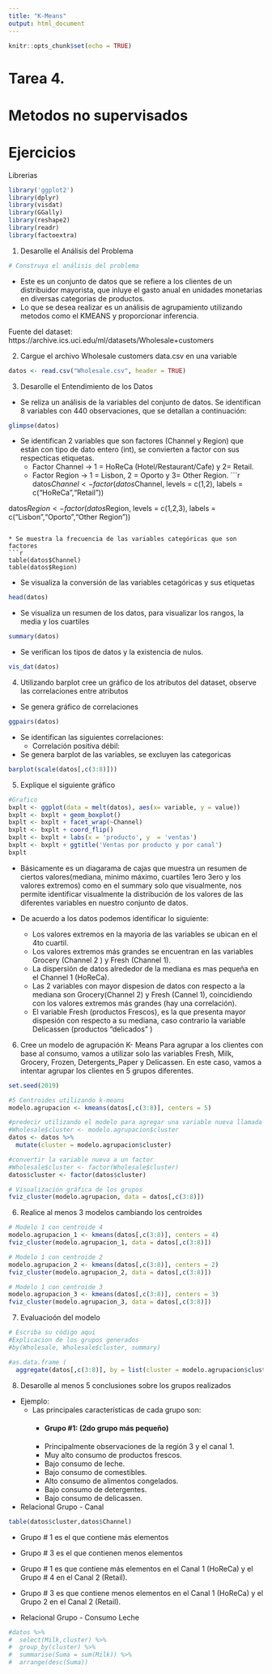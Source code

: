```yaml
---
title: "K-Means"
output: html_document
---
```


```r
knitr::opts_chunk$set(echo = TRUE)
```

# Tarea 4.
# Metodos no supervisados

# Ejercicios 

Librerias
```r
library('ggplot2')
library(dplyr)
library(visdat)
library(GGally)
library(reshape2)
library(readr)
library(factoextra)
```

1. Desarolle el Análisis del Problema
```r
# Construya el análisis del problema

```
* Este es un conjunto de datos que se refiere a los clientes de un distribuidor mayorista, que inluye el gasto anual en unidades monetarias en diversas categorias de productos. 
* Lo que se desea realizar es un análisis de agrupamiento utilizando metodos como el KMEANS y proporcionar inferencia.


Fuente del dataset:
https://archive.ics.uci.edu/ml/datasets/Wholesale+customers


2. Cargue el archivo Wholesale customers data.csv en una variable

```r
datos <- read.csv("Wholesale.csv", header = TRUE)
```



3. Desarolle el Entendimiento de los Datos

* Se reliza un análisis de la variables del conjunto de datos. Se identifican 8 variables con 440 observaciones, que se detallan a continuación:
```r
glimpse(datos)
```

* Se identifican 2 variables que son factores (Channel y Region) que están con tipo de dato entero (int), se convierten a factor con sus respecticas etiquetas.
  * Factor Channel -> 1 = HoReCa (Hotel/Restaurant/Cafe) y 2= Retail.
  * Factor Region -> 1 = Lisbon, 2 = Oporto y 3= Other Region.
```r
datos$Channel <- factor(datos$Channel, 
                        levels = c(1,2),
                        labels = c("HoReCa","Retail")) 

datos$Region <- factor(datos$Region, 
                       levels = c(1,2,3),
                       labels = c("Lisbon","Oporto","Other Region")) 



```

* Se muestra la frecuencia de las variables categóricas que son factores
```r
table(datos$Channel)
table(datos$Region)
```


* Se visualiza la conversión de las variables cetagóricas y sus etiquetas
```r
head(datos)
```

* Se visualiza un resumen de los datos, para visualizar los rangos, la media y los cuartiles
```r
summary(datos)
```

* Se verifican los tipos de datos y la existencia de nulos.
```r
vis_dat(datos)
```


4. Utilizando barplot cree un gráfico de los atributos del dataset, observe las correlaciones entre atributos

* Se genera gráfico de correlaciones
```r
ggpairs(datos)

```
* Se identifican las siguientes correlaciones:
  * Correlación positiva débil: 


* Se genera barplot de las variables, se excluyen las categoricas
```r
barplot(scale(datos[,c(3:8)]))
```


5. Explique el siguiente gráfico

```r
#Grafico
bxplt <- ggplot(data = melt(datos), aes(x= variable, y = value))
bxplt <- bxplt + geom_boxplot()
bxplt <- bxplt + facet_wrap(~Channel)
bxplt <- bxplt + coord_flip()
bxplt <- bxplt + labs(x = 'producto', y  = 'ventas')
bxplt <- bxplt + ggtitle('Ventas por producto y por canal')
bxplt
```

* Básicamente es un diagarama de cajas que muestra un resumen de ciertos valores(mediana, minimo máximo, cuartiles 1ero 3ero y los valores extremos) como en el summary solo que visualmente,  nos permite identificar visualmente la distribución de los valores de las diferentes variables en nuestro conjunto de datos. 

* De acuerdo a los datos podemos identificar lo siguiente:
  * Los valores extremos en la mayoria de las variables se ubican en el 4to cuartil.
  * Los valores extremos más grandes se encuentran en las variables Grocery (Channel 2 ) y Fresh (Channel 1).
  * La dispersión de datos alrededor de la mediana es mas pequeña en el Channel 1 (HoReCa).
  * Las 2 variables con mayor dispesion de datos con respecto a la mediana son Grocery(Channel 2) y Fresh (Cannel 1), coincidiendo con los valores extremos más grandes (hay una correlación).
  * El variable Fresh (productos Frescos), es la que presenta mayor dispesión con respecto a su mediana, caso contrario la variable Delicassen (productos "delicados" )
  
  

6. Cree un modelo de agrupación K- Means
Para agrupar a los clientes con base al consumo, vamos a utilizar solo las variables Fresh, Milk, Grocery, Frozen, Detergents_Paper y Delicassen. En este caso, vamos a intentar agrupar los clientes en 5 grupos diferentes.


```r
set.seed(2019)

#5 Centroides utilizando k-means
modelo.agrupacion <- kmeans(datos[,c(3:8)], centers = 5)

#predecir utilizando el modelo para agregar una variable nueva llamada 'cluster' al conjunto de datos
#Wholesale$cluster <- modelo.agrupacion$cluster
datos <- datos %>% 
  mutate(cluster = modelo.agrupacion$cluster)

#convertir la variable nueva a un factor
#Wholesale$cluster <- factor(Wholesale$cluster)
datos$cluster <- factor(datos$cluster)

# Visualización gráfica de los grupos
fviz_cluster(modelo.agrupacion, data = datos[,c(3:8)])

```

6. Realice al menos 3 modelos cambiando los centroides 
```r
# Modelo 1 con centroide 4
modelo.agrupacion_1 <- kmeans(datos[,c(3:8)], centers = 4)
fviz_cluster(modelo.agrupacion_1, data = datos[,c(3:8)])

# Modelo 1 con centroide 2
modelo.agrupacion_2 <- kmeans(datos[,c(3:8)], centers = 2)
fviz_cluster(modelo.agrupacion_2, data = datos[,c(3:8)])

# Modelo 1 con centroide 3
modelo.agrupacion_3 <- kmeans(datos[,c(3:8)], centers = 3)
fviz_cluster(modelo.agrupacion_3, data = datos[,c(3:8)])


```

7. Evaluacioón del modelo
```r
# Escriba su código aqui
#Explicacion de los grupos generados
#by(Wholesale, Wholesale$cluster, summary)

#as.data.frame ( 
  aggregate(datos[,c(3:8)], by = list(cluster = modelo.agrupacion$cluster ), summary)#)

```


8. Desarolle al menos 5 conclusiones sobre los grupos realizados
  * Ejemplo:
    - Las principales características de cada grupo son:
      - #### Grupo #1: (2do grupo más pequeño)
      - Principalmente observaciones de la región 3 y el canal 1.
      - Muy alto consumo de productos frescos.
      - Bajo consumo de leche.
      - Bajo consumo de comestibles.
      - Alto consumo de alimentos congelados.
      - Bajo consumo de detergentes.
      - Bajo consumo de delicassen.

* Relacional Grupo - Canal
```r
table(datos$cluster,datos$Channel)
```

* Grupo # 1 es el que contiene más elementos
* Grupo # 3 es el que contienen menos elementos
* Grupo # 1 es que contiene más elementos en el Canal 1 (HoReCa) y el Grupo # 4 en el Canal 2 (Retail).
* Grupo # 3 es que contiene menos elementos en el Canal 1 (HoReCa) y el Grupo 2 en el Canal 2 (Retail).

* Relacional Grupo - Consumo Leche
```r
#datos %>% 
#  select(Milk,cluster) %>% 
#  group_by(cluster) %>% 
#  summarise(Suma = sum(Milk)) %>% 
#  arrange(desc(Suma))
```

  


